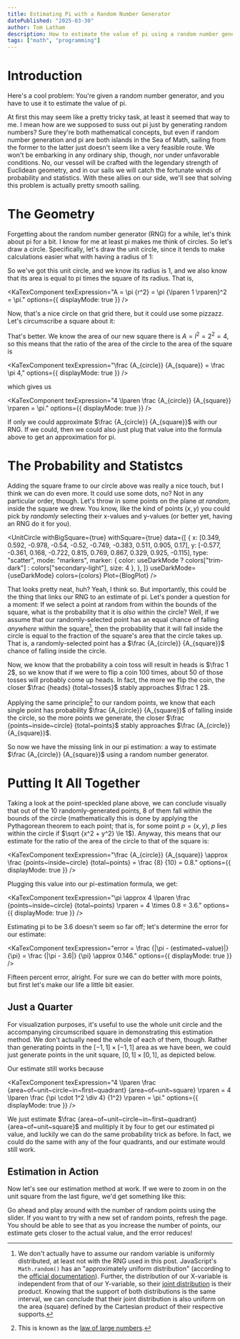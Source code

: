 ```yaml
---
title: Estimating Pi with a Random Number Generator
datePublished: "2025-03-30"
author: Tom Latham
description: How to estimate the value of pi using a random number generator.
tags: ["math", "programming"]
---
```


[//]: # "server imports"


[//]: # "global imports from mdx-bundler"


# Introduction

Here's a cool problem: You're given a random number generator, and you have to use it to estimate
the value of pi.

At first this may seem like a pretty tricky task, at least it seemed that way to me. I mean how are
we supposed to suss out pi just by generating random numbers? Sure they're both mathematical
concepts, but even if random number generation and pi are both islands in the Sea of Math, sailing
from the former to the latter just doesn't seem like a very feasible route. We won't be embarking in
any ordinary ship, though, nor under unfavorable conditions. No, our vessel will be crafted with the
legendary strength of Euclidean geometry, and in our sails we will catch the fortunate winds of
probability and statistics. With these allies on our side, we'll see that solving this problem is
actually pretty smooth sailing.

# The Geometry

Forgetting about the random number generator (RNG) for a while, let's think about pi for a bit. I
know for me at least pi makes me think of circles. So let's draw a circle. Specifically, let's draw
the unit circle, since it tends to make calculations easier what with having a radius of 1:

<UnitCircle useDarkMode={useDarkMode} colors={colors} Plot={BlogPlot} />

So we've got this unit circle, and we know its radius is 1, and we also know that its area is equal
to pi times the square of its radius. That is,

<KaTexComponent
  texExpression="A = \pi {r^2} = \pi {\lparen 1 \rparen}^2 = \pi."
  options={{ displayMode: true }}
/>

Now, that's a nice circle on that grid there, but it could use some pizzazz. Let's circumscribe a
square about it:

<UnitCircle
  withBigSquare={true}
  withSquare={true}
  useDarkMode={useDarkMode}
  colors={colors}
  Plot={BlogPlot}
/>

That's better. We know the area of our new square there is $A = l^2 = 2^2 = 4$, so this means that
the ratio of the area of the circle to the area of the square is

<KaTexComponent
  texExpression="\frac {A_{circle}} {A_{square}} = \frac \pi 4,"
  options={{ displayMode: true }}
/>

which gives us

<KaTexComponent
  texExpression="4 \lparen \frac {A_{circle}} {A_{square}} \rparen = \pi."
  options={{ displayMode: true }}
/>

If only we could approximate $\frac {A_{circle}} {A_{square}}$ with our RNG. If we could, then we
could also just plug that value into the formula above to get an approximation for pi.

# The Probability and Statistcs

Adding the square frame to our circle above was really a nice touch, but I think we can do even
more. It could use some dots, no? Not in any particular order, though. Let's throw in some points on
the plane _at random_, inside the square we drew. You know, like the kind of points
$\lparen x,y \rparen$ you could pick by _randomly_ selecting their x-values and y-values (or better
yet, having an RNG do it for you).

<UnitCircle
  withBigSquare={true}
  withSquare={true}
  data={[
    {
      x: [0.349, 0.592, -0.978, -0.54, -0.52, -0.749, -0.383, 0.511, 0.905, 0.17],
      y: [-0.577, -0.361, 0.168, -0.722, 0.815, 0.769, 0.867, 0.329, 0.925, -0.115],
      type: "scatter",
      mode: "markers",
      marker: { color: useDarkMode ? colors["trim-dark"] : colors["secondary-light"], size: 4 },
    },
  ]}
  useDarkMode={useDarkMode}
  colors={colors}
  Plot={BlogPlot}
/>

That looks pretty neat, huh? Yeah, I think so. But importantly, this could be the thing that links
our RNG to an estimate of pi. Let's ponder a question for a moment: If we select a point at random
from within the bounds of the square, what is the probability that it is _also_ within the circle?
Well, if we assume that our randomly-selected point has an equal chance of falling _anywhere_ within
the square[^uni-distro], then the probability that it will fall inside the circle is equal to the
fraction of the square's area that the circle takes up. That is, a randomly-selected point has a
$\frac {A_{circle}} {A_{square}}$ chance of falling inside the circle.

Now, we know that the probability a coin toss will result in heads is $\frac 1 2$, so we know that
if we were to flip a coin 100 times, about 50 of those tosses will probably come up heads. In fact,
the more we flip the coin, the closer $\frac {heads} {total~tosses}$ stably approaches $\frac 1 2$.

Applying the same principle[^big-nums] to our random points, we know that each single point has
probability $\frac {A_{circle}} {A_{square}}$ of falling inside the circle, so the more points we
generate, the closer $\frac {points~inside~circle} {total~points}$ stably approaches
$\frac {A_{circle}} {A_{square}}$.

So now we have the missing link in our pi estimation: a way to estimate
$\frac {A_{circle}} {A_{square}}$ using a random number generator.

# Putting It All Together

Taking a look at the point-speckled plane above, we can conclude visually that out of the 10
randomly-generated points, 8 of them fall within the bounds of the circle (mathematically this is
done by applying the Pythagorean theorem to each point; that is, for some point $p = (x, y)$, $p$
lies within the circle if $\sqrt {x^2 + y^2} \le 1$). Anyway, this means that our estimate for the
ratio of the area of the circle to that of the square is:

<KaTexComponent
  texExpression="\frac {A_{circle}} {A_{square}} \approx \frac {points~inside~circle} {total~points} = \frac {8} {10} = 0.8."
  options={{ displayMode: true }}
/>

Plugging this value into our pi-estimation formula, we get:

<KaTexComponent
  texExpression="\pi \approx 4 \lparen \frac {points~inside~circle} {total~points} \rparen = 4 \times 0.8 = 3.6."
  options={{ displayMode: true }}
/>

Estimating pi to be 3.6 doesn't seem so far off; let's determine the error for our estimate:

<KaTexComponent
  texExpression="error = \frac {|\pi - (estimated~value)|} {\pi} = \frac {|\pi - 3.6|} {\pi} \approx 0.146."
  options={{ displayMode: true }}
/>

Fifteen percent error, alright. For sure we can do better with more points, but first let's make our
life a little bit easier.

## Just a Quarter

For visualization purposes, it's useful to use the whole unit circle and the accompanying
circumscribed square in demonstrating this estimation method. We don't actually need the whole of
each of them, though. Rather than generating points in the $[-1, 1] \times [-1, 1]$ area as we have
been, we could just generate points in the unit square, $[0, 1] \times [0, 1]$, as depicted below.

<UnitCircle withSquare={true} useDarkMode={useDarkMode} colors={colors} Plot={BlogPlot} />

Our estimate still works because

<KaTexComponent
  texExpression="4 \lparen \frac {area~of~unit~circle~in~first~quadrant} {area~of~unit~square} \rparen = 4 \lparen \frac {\pi \cdot 1^2 \div 4} {1^2} \rparen = \pi."
  options={{ displayMode: true }}
/>

We just estimate $\frac {area~of~unit~circle~in~first~quadrant} {area~of~unit~square}$ and mulitiply
it by four to get our estimated pi value, and luckily we can do the same probability trick as
before. In fact, we could do the same with any of the four quadrants, and our estimate would still
work.

## Estimation in Action

Now let's see our estimation method at work. If we were to zoom in on the unit square from the last
figure, we'd get something like this:

<PiEstimateVisualizer
  minPoints={1}
  maxPoints={500}
  initialPoints={20}
  useDarkMode={useDarkMode}
  colors={colors}
  Plot={BlogPlot}
/>

Go ahead and play around with the number of random points using the slider. If you want to try with
a new set of random points, refresh the page. You should be able to see that as you increase the
number of points, our estimate gets closer to the actual value, and the error reduces!

[^uni-distro]:
    We don't actually have to assume our random variable is uniformly distributed, at least not with
    the RNG used in this post. JavaScript's `Math.random()` has an "approximately uniform
    distribution" (according to the
    [official documentation](https://developer.mozilla.org/en-US/docs/Web/JavaScript/Reference/Global_Objects/Math/random)).
    Further, the distribution of our X-variable is independent from that of our Y-variable, so their
    [joint distribution](https://en.wikipedia.org/wiki/Joint_probability_distribution#Joint_distribution_for_independent_variables)
    is their product. Knowing that the support of both distributions is the same interval, we can
    conclude that their joint distribution is also uniform on the area (square) defined by the
    Cartesian product of their respective supports.

[^big-nums]:
    This is known as the [law of large numbers](https://en.wikipedia.org/wiki/Law_of_large_numbers).
